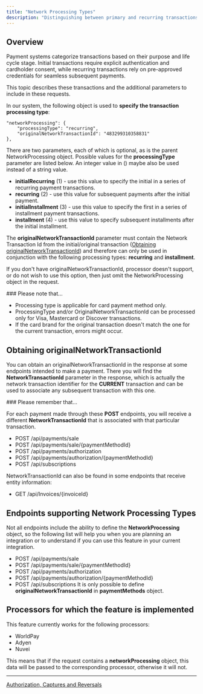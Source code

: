 ```yaml
---
title: "Network Processing Types"
description: "Distinguishing between primary and recurring transactions allows merchants to streamline payment processes, reduce fraud, improve customer service and ensure compliance with global payment standards and regulations."
---
```


## Overview

Payment systems categorize transactions based on their purpose and life cycle stage. Initial transactions require explicit authentication and cardholder consent, while recurring transactions rely on pre-approved credentials for seamless subsequent payments.

This topic describes these transactions and the additional parameters to include in these requests.

In our system, the following object is used to **specify the transaction processing type**:

```
"networkProcessing": {
    "processingType": "recurring",
    "originalNetworkTransactionId": "483299310358831"
},
```

There are two parameters, each of which is optional, as is the parent NetworkProcessing object. Possible values for the **processingType** parameter are listed below. An integer value in () maybe also be used instead of a string value.

* **initialRecurring** (1) - use this value to specify the initial in a series of recurring payment transactions.
* **recurring** (2) - use this value for subsequent payments after the initial payment.
* **initialInstallment** (3) - use this value to specify the first in a series of installment payment transactions.
* **installment** (4) - use this value to specify subsequent installments after the initial installment.

The **originalNetworkTransactionId** parameter must contain the Network Transaction Id from the initial/original transaction ([Obtaining originalNetworkTransactionId](#obtaining-originalnetworktransactionid)) and therefore can only be used in conjunction with the following processing types: **recurring** and **installment**.

If you don't have originalNetworkTransactionId, processor doesn't support, or do not wish to use this option, then just omit the NetworkProcessing object in the request.

<Warning>
  ### Please note that...

  * Processing type is applicable for card payment method only.
  * ProcessingType and/or OriginalNetworkTransactionId can be processed only for Visa, Mastercard or Discover transactions.
  * If the card brand for the original transaction doesn't match the one for the current transaction, errors might occur.
</Warning>

## Obtaining originalNetworkTransactionId

You can obtain an originalNetworkTransactionId in the response at some endpoints intended to make a payment. There you will find the **NetworkTransactionId** parameter in the response, which is actually the network transaction identifier for the **CURRENT** transaction and can be used to associate any subsequent transaction with this one.

<Warning>
  ### Please remember that...

  For each payment made through these **POST** endpoints, you will receive a different **NetworkTransactionId** that is associated with that particular transaction.
</Warning>

* POST /api/payments/sale
* POST /api/payments/sale/\{paymentMethodId}
* POST /api/payments/authorization
* POST /api/payments/authorization/\{paymentMethodId}
* POST /api/subscriptions

NetworkTransactionId can also be found in some endpoints that receive entity information:

* GET /api/Invoices/\{invoiceId}

## Endpoints supporting Network Processing Types

Not all endpoints include the ability to define the **NetworkProcessing** object, so the following list will help you when you are planning an integration or to understand if you can use this feature in your current integration.

* POST /api/payments/sale
* POST /api/payments/sale/\{paymentMethodId}
* POST /api/payments/authorization
* POST /api/payments/authorization/\{paymentMethodId}
* POST /api/subscriptions It is only possible to define **originalNetworkTransactionId** in **paymentMethods** object.

## Processors for which the feature is implemented

This feature currently works for the following processors:

* WorldPay
* Adyen
* Nuvei

This means that if the request contains a **networkProcessing** object, this data will be passed to the corresponding processor, otherwise it will not.

***

[Authorization, Captures and Reversals](/docs/authorizations-captures)
